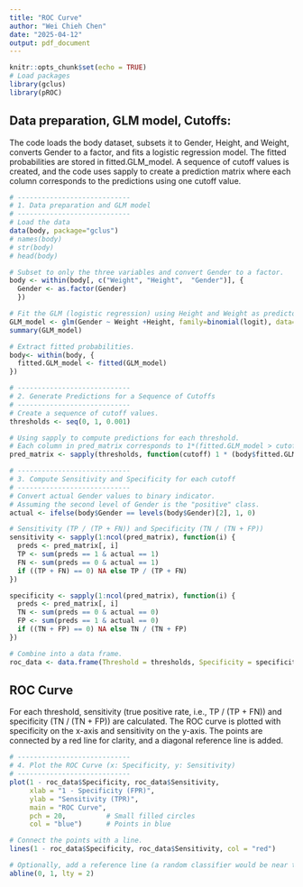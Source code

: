 ```yaml
---
title: "ROC Curve"
author: "Wei Chieh Chen"
date: "2025-04-12"
output: pdf_document
---
```


```r
knitr::opts_chunk$set(echo = TRUE)
# Load packages
library(gclus)
library(pROC)
```

## Data preparation, GLM model, Cutoffs:
The code loads the body dataset, subsets it to Gender, Height, and Weight, converts Gender to a factor, and fits a logistic regression model. The fitted probabilities are stored in fitted.GLM_model. A sequence of cutoff values is created, and the code uses sapply to create a prediction matrix where each column corresponds to the predictions using one cutoff value.

```r
# ----------------------------
# 1. Data preparation and GLM model
# ----------------------------
# Load the data 
data(body, package="gclus")
# names(body)
# str(body)
# head(body)

# Subset to only the three variables and convert Gender to a factor.
body <- within(body[, c("Weight", "Height",  "Gender")], {
  Gender <- as.factor(Gender)
  }) 

# Fit the GLM (logistic regression) using Height and Weight as predictors.
GLM_model <- glm(Gender ~ Weight +Height, family=binomial(logit), data=body)
summary(GLM_model)

# Extract fitted probabilities.
body<- within(body, {
  fitted.GLM_model <- fitted(GLM_model) 
})

# ----------------------------
# 2. Generate Predictions for a Sequence of Cutoffs
# ----------------------------
# Create a sequence of cutoff values.
thresholds <- seq(0, 1, 0.001)

# Using sapply to compute predictions for each threshold.
# Each column in pred_matrix corresponds to 1*(fitted.GLM_model > cutoff) for one cutoff.
pred_matrix <- sapply(thresholds, function(cutoff) 1 * (body$fitted.GLM_model > cutoff))

# ----------------------------
# 3. Compute Sensitivity and Specificity for each cutoff
# ----------------------------
# Convert actual Gender values to binary indicator.
# Assuming the second level of Gender is the "positive" class.
actual <- ifelse(body$Gender == levels(body$Gender)[2], 1, 0)

# Sensitivity (TP / (TP + FN)) and Specificity (TN / (TN + FP))
sensitivity <- sapply(1:ncol(pred_matrix), function(i) {
  preds <- pred_matrix[, i]
  TP <- sum(preds == 1 & actual == 1)
  FN <- sum(preds == 0 & actual == 1)
  if ((TP + FN) == 0) NA else TP / (TP + FN)
})

specificity <- sapply(1:ncol(pred_matrix), function(i) {
  preds <- pred_matrix[, i]
  TN <- sum(preds == 0 & actual == 0)
  FP <- sum(preds == 1 & actual == 0)
  if ((TN + FP) == 0) NA else TN / (TN + FP)
})

# Combine into a data frame.
roc_data <- data.frame(Threshold = thresholds, Specificity = specificity, Sensitivity = sensitivity)
```

## ROC Curve
For each threshold, sensitivity (true positive rate, i.e., TP / (TP + FN)) and specificity (TN / (TN + FP)) are calculated. The ROC curve is plotted with specificity on the x-axis and sensitivity on the y-axis. The points are connected by a red line for clarity, and a diagonal reference line is added.
```r
# ----------------------------
# 4. Plot the ROC Curve (x: Specificity, y: Sensitivity)
# ----------------------------
plot(1 - roc_data$Specificity, roc_data$Sensitivity,
     xlab = "1 - Specificity (FPR)", 
     ylab = "Sensitivity (TPR)",
     main = "ROC Curve",
     pch = 20,          # Small filled circles
     col = "blue")      # Points in blue

# Connect the points with a line.
lines(1 - roc_data$Specificity, roc_data$Sensitivity, col = "red")

# Optionally, add a reference line (a random classifier would be near the diagonal of specificity vs. sensitivity)
abline(0, 1, lty = 2)
```
